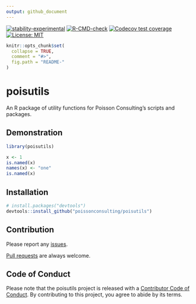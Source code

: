 ```yaml
---
output: github_document
---
```


<!-- README.md is generated from README.Rmd. Please edit that file -->

<!-- badges: start -->
[![stability-experimental](https://img.shields.io/badge/stability-experimental-orange.svg)](https://github.com/joethorley/stability-badges#experimental)
[![R-CMD-check](https://github.com/poissonconsulting/poisutils/actions/workflows/R-CMD-check.yaml/badge.svg)](https://github.com/poissonconsulting/poisutils/actions/workflows/R-CMD-check.yaml)
[![Codecov test coverage](https://codecov.io/gh/poissonconsulting/poisutils/branch/master/graph/badge.svg)](https://codecov.io/gh/poissonconsulting/poisutils?branch=master)
[![License: MIT](https://img.shields.io/badge/License-MIT-blue.svg)](https://opensource.org/license/mit/)
<!-- badges: end -->
  
```r
knitr::opts_chunk$set(
  collapse = TRUE,
  comment = "#>",
  fig.path = "README-"
)
```

# poisutils

An R package of utility functions for Poisson Consulting's scripts and packages.

## Demonstration

```r
library(poisutils)

x <- 1
is.named(x)
names(x) <- "one"
is.named(x)
```

## Installation

```r
# install.packages("devtools")
devtools::install_github("poissonconsulting/poisutils")
```

## Contribution

Please report any [issues](https://github.com/poissonconsulting/poisutils/issues).

[Pull requests](https://github.com/poissonconsulting/poisutils/pulls) are always welcome.

## Code of Conduct

Please note that the poisutils project is released with a [Contributor Code of Conduct](https://contributor-covenant.org/version/2/0/CODE_OF_CONDUCT.html). By contributing to this project, you agree to abide by its terms.
